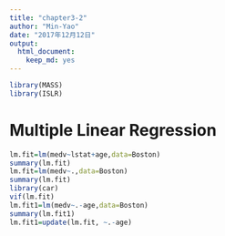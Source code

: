 ```yaml
---
title: "chapter3-2"
author: "Min-Yao"
date: "2017年12月12日"
output: 
  html_document: 
    keep_md: yes
---
```


```r
library(MASS)
library(ISLR)
```


# Multiple Linear Regression

```r

lm.fit=lm(medv~lstat+age,data=Boston)
summary(lm.fit)
lm.fit=lm(medv~.,data=Boston)
summary(lm.fit)
library(car)
vif(lm.fit)
lm.fit1=lm(medv~.-age,data=Boston)
summary(lm.fit1)
lm.fit1=update(lm.fit, ~.-age)
```

